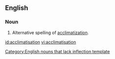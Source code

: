==English==

===Noun===
{{infl|en|noun}}[[Category:English nouns that lack inflection template]]

# Alternative spelling of [[acclimatization]].

[[id:acclimatisation]]
[[vi:acclimatisation]]